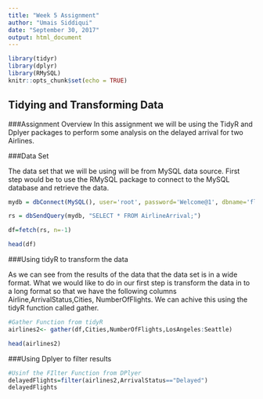 ```yaml
---
title: "Week 5 Assignment"
author: "Umais Siddiqui"
date: "September 30, 2017"
output: html_document
---
```


```r
library(tidyr)
library(dplyr)
library(RMySQL)
knitr::opts_chunk$set(echo = TRUE)
```

## Tidying and Transforming Data


###Assignment Overview
In this assignment we will be using the TidyR and Dplyer packages to perform some analysis on the delayed arrival for two Airlines.

###Data Set

The data set that we will be using will be from MySQL data source. First step would be to use the RMySQL package to connect to the MySQL database and retrieve the data.



```r
mydb = dbConnect(MySQL(), user='root', password='Welcome@1', dbname='flights', host='localhost')

rs = dbSendQuery(mydb, "SELECT * FROM AirlineArrival;")

df=fetch(rs, n=-1)

head(df)
```

###Using tidyR to transform the data

As we can see from the results of the data that the data set is in a wide format. What we would like to do in our first step is transform the data in to a long format so that we have the following columns Airline,ArrivalStatus,Cities, NumberOfFlights. We can achive this using the tidyR function called gather.

```r
#Gather Function from tidyR
airlines2<- gather(df,Cities,NumberOfFlights,LosAngeles:Seattle)

head(airlines2)
```

###Using Dplyer to filter results

```r
#Usinf the FIlter Function from DPlyer
delayedFlights=filter(airlines2,ArrivalStatus=="Delayed")
delayedFlights
```



